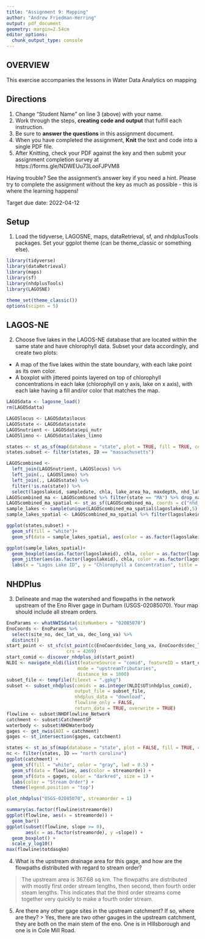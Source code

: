 ```yaml
---
title: "Assignment 9: Mapping"
author: "Andrew Friedman-Herring"
output: pdf_document
geometry: margin=2.54cm
editor_options: 
  chunk_output_type: console
---
```


## OVERVIEW

This exercise accompanies the lessons in Water Data Analytics on mapping

## Directions
1. Change "Student Name" on line 3 (above) with your name.
2. Work through the steps, **creating code and output** that fulfill each instruction.
3. Be sure to **answer the questions** in this assignment document.
4. When you have completed the assignment, **Knit** the text and code into a single PDF file.
5. After Knitting, check your PDF against the key and then submit your assignment completion survey at https://forms.gle/NDWEUu73LooFJPVM8 

Having trouble? See the assignment's answer key if you need a hint. Please try to complete the assignment without the key as much as possible - this is where the learning happens!

Target due date: 2022-04-12

## Setup

1. Load the tidyverse, LAGOSNE, maps, dataRetrieval, sf, and nhdplusTools packages. Set your ggplot theme (can be theme_classic or something else).


```r
library(tidyverse)
library(dataRetrieval)
library(maps)
library(sf)
library(nhdplusTools)
library(LAGOSNE)

theme_set(theme_classic())
options(scipen = 5)

```

## LAGOS-NE

2. Choose five lakes in the LAGOS-NE database that are located within the same state and have chlorophyll data. Subset your data accordingly, and create two plots:

* A map of the five lakes within the state boundary, with each lake point as its own color.
* A boxplot with jittered points layered on top of chlorophyll concentrations in each lake (chlorophyll on y axis, lake on x axis), with each lake having a fill and/or color that matches the map. 

```r
LAGOSdata <- lagosne_load()
rm(LAGOSdatta)

LAGOSlocus <- LAGOSdata$locus
LAGOSstate <- LAGOSdata$state
LAGOSnutrient <- LAGOSdata$epi_nutr
LAGOSlimno <- LAGOSdata$lakes_limno

states <- st_as_sf(map(database = "state", plot = TRUE, fill = TRUE, col = "white"))
states.subset <- filter(states, ID == "massachusetts")

LAGOScombined <- 
  left_join(LAGOSnutrient, LAGOSlocus) %>%
  left_join(., LAGOSlimno) %>%
  left_join(., LAGOSstate) %>%
  filter(!is.na(state)) %>%
  select(lagoslakeid, sampledate, chla, lake_area_ha, maxdepth, nhd_lat, nhd_long, state)
LAGOScombined_ma <- LAGOScombined %>% filter(state == "MA") %>% drop_na()
LAGOScombined_ma_spatial <- st_as_sf(LAGOScombined_ma, coords = c("nhd_long", "nhd_lat"), crs = 4326)
sample_lakes <- sample(unique(LAGOScombined_ma_spatial$lagoslakeid),5) 
sample_lakes_spatial <- LAGOScombined_ma_spatial %>% filter(lagoslakeid %in% sample_lakes)

ggplot(states.subset) +
  geom_sf(fill = "white")+
  geom_sf(data = sample_lakes_spatial, aes(color = as.factor(lagoslakeid)))

ggplot(sample_lakes_spatial)+
  geom_boxplot(aes(as.factor(lagoslakeid), chla, color = as.factor(lagoslakeid)))+
  geom_jitter(aes(as.factor(lagoslakeid), chla, color = as.factor(lagoslakeid)))+
  labs(x = "Lagos Lake ID", y = "Chlorophyll a Concentration", title = "5 Randomly Sampled Lakes in MA")
```


## NHDPlus

3. Delineate and map the watershed and flowpaths in the network upstream of the Eno River gage in Durham (USGS-02085070). Your map should include all stream orders.


```r
EnoParams <- whatNWISdata(siteNumbers = "02085070")
EnoCoords <- EnoParams %>%
  select(site_no, dec_lat_va, dec_long_va) %>%
  distinct()
start_point <- st_sfc(st_point(c(EnoCoords$dec_long_va, EnoCoords$dec_lat_va)), 
                      crs = 4269) 
start_comid <- discover_nhdplus_id(start_point)
NLDI <- navigate_nldi(list(featureSource = "comid", featureID = start_comid), 
                          mode = "upstreamTributaries", 
                          distance_km = 1000) 
subset_file <- tempfile(fileext = ".gpkg")
subset <- subset_nhdplus(comids = as.integer(NLDI$UT$nhdplus_comid),
                         output_file = subset_file,
                         nhdplus_data = "download", 
                         flowline_only = FALSE,
                         return_data = TRUE, overwrite = TRUE)
flowline <- subset$NHDFlowline_Network
catchment <- subset$CatchmentSP
waterbody <- subset$NHDWaterbody
gages <- get_nwis(AOI = catchment)
gages <- st_intersection(gages, catchment)

states <- st_as_sf(map(database = "state", plot = FALSE, fill = TRUE, col = "white"))
nc <- filter(states, ID == "north carolina")
ggplot(catchment) +
  geom_sf(fill = "white", color = "gray", lwd = 0.5) +
  geom_sf(data = flowline, aes(color = streamorde)) +
  geom_sf(data = gages, color = "darkred", size = 1) +
  labs(color = "Stream Order") +
  theme(legend.position = "top")

plot_nhdplus("USGS-02085070", streamorder = 1)

summary(as.factor(flowline$streamorde))
ggplot(flowline, aes(x = streamorde)) +
  geom_bar()
ggplot(subset(flowline, slope >= 0),
       aes(x = as.factor(streamorde), y =slope)) +
  geom_boxplot() +
  scale_y_log10()
max(flowline$totdasqkm)
```

4. What is the upstream drainage area for this gage, and how are the flowpaths distributed with regard to stream order?

> The upstream area is 367.68 sq km. The flowpaths are distributed with mostly first order stream lengths, then second, then fourth order steam lengths. This indicates that the third order streams come together very quickly to make a fourth order stream.

5. Are there any other gage sites in the upstream catchment? If so, where are they?
> Yes, there are two other gauges in the upstream catchment, they are both on the main stem of the eno. One is in HIllsborough and one is in Cole Mill Road.
